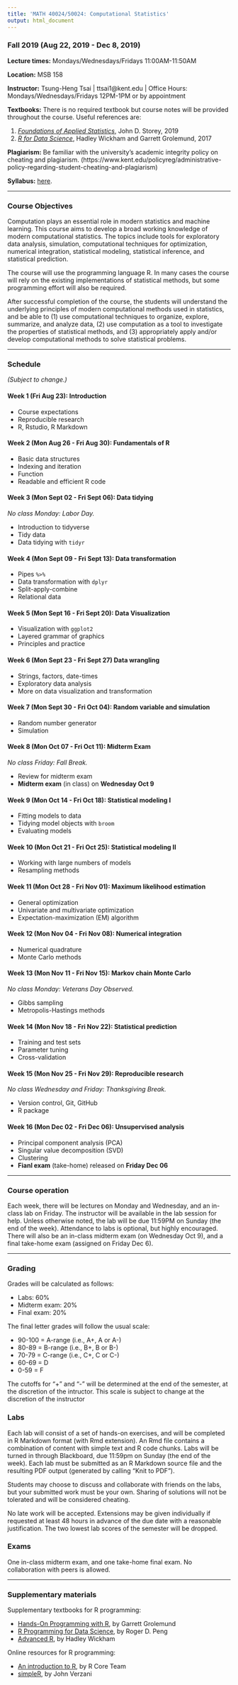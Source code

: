 ```yaml
---
title: 'MATH 40024/50024: Computational Statistics'
output: html_document
---
```


### Fall 2019 (Aug 22, 2019 - Dec 8, 2019)

__Lecture times:__ Mondays/Wednesdays/Fridays 11:00AM-11:50AM

__Location:__ MSB 158

__Instructor:__ Tsung-Heng Tsai | ttsai1@kent.edu | Office Hours: Mondays/Wednesdays/Fridays 12PM-1PM or by appointment

__Textbooks:__ There is no required textbook but course notes will be provided throughout the course. Useful references are: 

1. [_Foundations of Applied Statistics_](https://jdstorey.github.io/fas/), John D. Storey, 2019
2. [_R for Data Science_](https://r4ds.had.co.nz), Hadley Wickham and Garrett Grolemund, 2017

__Plagiarism:__ Be familiar with the university’s academic integrity policy on cheating and plagiarism. (https://www.kent.edu/policyreg/administrative-policy-regarding-student-cheating-and-plagiarism)

__Syllabus:__ [here](MATH50024-F19-syllabus.pdf).

---

### Course Objectives

Computation plays an essential role in modern statistics and machine learning. This course aims to develop a broad working knowledge of modern computational statistics. The topics include tools for exploratory data analysis, simulation, computational techniques for optimization, numerical integration, statistical modeling, statistical inference, and statistical prediction.

The course will use the programming language R. In many cases the course will rely on the existing implementations of statistical methods, but some programming effort will also be required.

After successful completion of the course, the students will understand the underlying principles of modern computational methods used in statistics, and be able to (1) use computational techniques to organize, explore, summarize, and analyze data, (2) use computation as a tool to investigate the properties of statistical methods, and (3) appropriately apply and/or develop computational methods to solve statistical problems.

---

### Schedule 
_(Subject to change.)_

#### Week 1 (Fri Aug 23): Introduction

- Course expectations
- Reproducible research
- R, Rstudio, R Markdown

#### Week 2 (Mon Aug 26 - Fri Aug 30): Fundamentals of R
- Basic data structures
- Indexing and iteration
- Function
- Readable and efficient R code

#### Week 3 (Mon Sept 02 - Fri Sept 06): Data tidying
_No class Monday: Labor Day._

- Introduction to tidyverse
- Tidy data
- Data tidying with `tidyr`

#### Week 4 (Mon Sept 09 - Fri Sept 13): Data transformation
- Pipes `%>%`
- Data transformation with `dplyr`
- Split-apply-combine
- Relational data

#### Week 5 (Mon Sept 16 - Fri Sept 20): Data Visualization
- Visualization with `ggplot2`
- Layered grammar of graphics
- Principles and practice

#### Week 6 (Mon Sept 23 - Fri Sept 27) Data wrangling
- Strings, factors, date-times
- Exploratory data analysis
- More on data visualization and transformation

#### Week 7 (Mon Sept 30 - Fri Oct 04): Random variable and simulation
- Random number generator
- Simulation

#### Week 8 (Mon Oct 07 - Fri Oct 11): Midterm Exam
_No class Friday: Fall Break._

- Review for midterm exam
- __Midterm exam__ (in class) on __Wednesday Oct 9__

#### Week 9 (Mon Oct 14 - Fri Oct 18): Statistical modeling I
- Fitting models to data
- Tidying model objects with `broom`
- Evaluating models

#### Week 10 (Mon Oct 21 - Fri Oct 25): Statistical modeling II
- Working with large numbers of models
- Resampling methods

#### Week 11 (Mon Oct 28 - Fri Nov 01): Maximum likelihood estimation
- General optimization
- Univariate and multivariate optimization
- Expectation-maximization (EM) algorithm

#### Week 12 (Mon Nov 04 - Fri Nov 08): Numerical integration
- Numerical quadrature
- Monte Carlo methods

#### Week 13 (Mon Nov 11 - Fri Nov 15): Markov chain Monte Carlo
_No class Monday: Veterans Day Observed._

- Gibbs sampling
- Metropolis-Hastings methods

#### Week 14 (Mon Nov 18 - Fri Nov 22): Statistical prediction
- Training and test sets
- Parameter tuning
- Cross-validation

#### Week 15 (Mon Nov 25 - Fri Nov 29): Reproducible research
_No class Wednesday and Friday: Thanksgiving Break._

- Version control, Git, GitHub
- R package

#### Week 16 (Mon Dec 02 - Fri Dec 06): Unsupervised analysis
- Principal component analysis (PCA) 
- Singular value decomposition (SVD)
- Clustering
- __Fianl exam__ (take-home) released on __Friday Dec 06__

---

### Course operation

Each week, there will be lectures on Monday and Wednesday, and an in-class lab on Friday. The instructor will be available in the lab session for help. Unless otherwise noted, the lab will be due 11:59PM on Sunday (the end of the week). Attendance to labs is optional, but highly encouraged. There will also be an in-class midterm exam (on Wednesday Oct 9), and a final take-home exam (assigned on Friday Dec 6).

---

### Grading

Grades will be calculated as follows:

* Labs: 60%
* Midterm exam: 20%
* Final exam: 20%

The final letter grades will follow the usual scale:

* 90-100 = A-range (i.e., A+, A or A-)
* 80-89 = B-range (i.e., B+, B or B-)
* 70-79 = C-range (i.e., C+, C or C-)
* 60-69 = D
* 0-59 = F

The cutoffs for "+" and "-" will be determined at the end of the semester, at the discretion of the intructor. This scale is subject to change at the discretion of the instructor

### Labs

Each lab will consist of a set of hands-on exercises, and will be completed in R Markdown format (with Rmd extension). An Rmd file contains a combination of content with simple text and R code chunks. Labs will be turned in through Blackboard, due 11:59pm on Sunday (the end of the week). Each lab must be submitted as an R Markdown source file and the resulting PDF output (generated by calling "Knit to PDF"). 

Students may choose to discuss and collaborate with friends on the labs, but your submitted work must be your own. Sharing of solutions will not be tolerated and will be considered cheating.

No late work will be accepted. Extensions may be given individually if requested at least 48 hours in advance of the due date with a reasonable justification. The two lowest lab scores of the semester will be dropped.

### Exams

One in-class midterm exam, and one take-home final exam. No collaboration with peers is allowed. 

---

### Supplementary materials

Supplementary textbooks for R programming: 

- [Hands-On Programming with R](https://rstudio-education.github.io/hopr/), by Garrett Grolemund
- [R Programming for Data Science](https://leanpub.com/rprogramming), by Roger D. Peng
- [Advanced R](https://adv-r.hadley.nz), by Hadley Wickham

Online resources for R programming:

- [An introduction to R](cran.r-project.org/doc/manuals/R-intro.html), by R Core Team
- [simpleR](cran.r-project.org/doc/contrib/Verzani-SimpleR.pdf), by John Verzani
